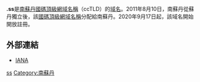 {{Expand language|1=en|time=2021-05-04T11:46:45+00:00}}
{{noteTA
|1=zh-cn:国家和地区顶级域; zh-hk:國家及地區頂級域; zh-tw:國碼頂級網域名稱;
|2=zh-cn:顶级域; zh-hk:頂級域; zh-tw:頂級網域;
}}
'''.ss'''是[[南蘇丹|南蘇丹]][[國碼頂級網域名稱|國碼頂級網域名稱]]（ccTLD）的[[域名|域名]]。2011年8月10日，南蘇丹從蘇丹獨立後，該[[國碼頂級網域名稱|國碼頂級網域名稱]]分配給南蘇丹。2020年9月17日起，該域名開始開放註冊。

== 外部連結 ==
* [https://web.archive.org/web/20170920185613/http://www.iana.org/ IANA]

{{CcTLD}}

[[Category:國家及地區頂級域|ss]]
[[Category:南蘇丹|Category:南蘇丹]]